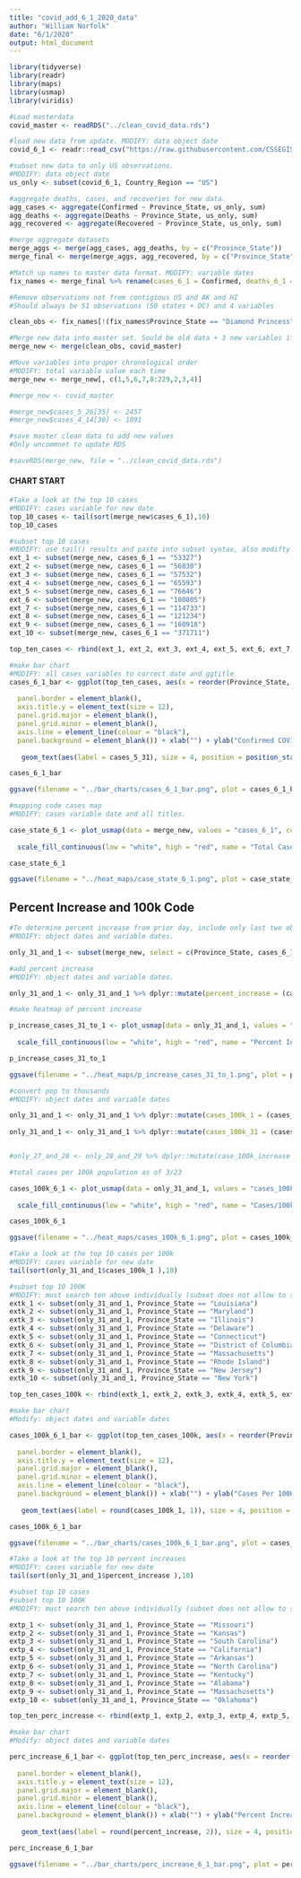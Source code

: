 ```yaml
---
title: "covid_add_6_1_2020_data"
author: "William Norfolk"
date: "6/1/2020"
output: html_document
---
```


```r
library(tidyverse)
library(readr)
library(maps)
library(usmap)
library(viridis)
```

```r
#Load masterdata
covid_master <- readRDS("../clean_covid_data.rds")
```


```r
#load new data from update. MODIFY: data object date
covid_6_1 <- readr::read_csv("https://raw.githubusercontent.com/CSSEGISandData/COVID-19/master/csse_covid_19_data/csse_covid_19_daily_reports/06-01-2020.csv")
```

```r
#subset new data to only US observations. 
#MODIFY: data object date
us_only <- subset(covid_6_1, Country_Region == "US")
```

```r
#aggregate deaths, cases, and recoveries for new data. 
agg_cases <- aggregate(Confirmed ~ Province_State, us_only, sum)
agg_deaths <- aggregate(Deaths ~ Province_State, us_only, sum)
agg_recovered <- aggregate(Recovered ~ Province_State, us_only, sum)
```

```r
#merge aggregate datasets
merge_aggs <- merge(agg_cases, agg_deaths, by = c("Province_State"))
merge_final <- merge(merge_aggs, agg_recovered, by = c("Province_State"))
```

```r
#Match up names to master data format. MODIFY: variable dates
fix_names <- merge_final %>% rename(cases_6_1 = Confirmed, deaths_6_1 = Deaths, recov_6_1 = Recovered)
```

```r
#Remove observations not from contigious US and AK and HI
#Should always be 51 observations (50 states + DC) and 4 variables

clean_obs <- fix_names[!(fix_names$Province_State == "Diamond Princess" | fix_names$Province_State == "Grand Princess" | fix_names$Province_State == "Guam" | fix_names$Province_State == "Puerto Rico" | fix_names$Province_State == "United States Virgin Islands" | fix_names$Province_State == "US" | fix_names$Province_State == "American Samoa" | fix_names$Province_State == "Northern Mariana Islands" | fix_names$Province_State == "Virgin Islands" | fix_names$Province_State == "Wuhan Evacuee" | fix_names$Province_State == "Recovered"),]
```

```r
#Merge new data into master set. Sould be old data + 3 new variables if successful
merge_new <- merge(clean_obs, covid_master)
```

```r
#Move variables into proper chronological order
#MODIFY: total variable value each time
merge_new <- merge_new[, c(1,5,6,7,8:229,2,3,4)]
```

```r
#merge_new <- covid_master
```

```r
#merge_new$cases_5_26[35] <- 2457
#merge_new$cases_4_14[30] <- 1091

```


```r
#save master clean data to add new values
#Only uncommnet to update RDS

#saveRDS(merge_new, file = "../clean_covid_data.rds")
```

#### CHART START

```r
#Take a look at the top 10 cases
#MODIFY: cases variable for new date
top_10_cases <- tail(sort(merge_new$cases_6_1),10)
top_10_cases
```

```r
#subset top 10 cases
#MODIFY: use tail() results and paste into subset syntax, also modifty cases date value
ext_1 <- subset(merge_new, cases_6_1 == "53327")
ext_2 <- subset(merge_new, cases_6_1 == "56830")
ext_3 <- subset(merge_new, cases_6_1 == "57532")
ext_4 <- subset(merge_new, cases_6_1 == "65593")
ext_5 <- subset(merge_new, cases_6_1 == "76646")
ext_6 <- subset(merge_new, cases_6_1 == "100805")
ext_7 <- subset(merge_new, cases_6_1 == "114733")
ext_8 <- subset(merge_new, cases_6_1 == "121234")
ext_9 <- subset(merge_new, cases_6_1 == "160918")
ext_10 <- subset(merge_new, cases_6_1 == "371711")

top_ten_cases <- rbind(ext_1, ext_2, ext_3, ext_4, ext_5, ext_6, ext_7, ext_8, ext_9, ext_10)
```

```r
#make bar chart
#MODIFY: all cases variables to correct date and ggtitle
cases_6_1_bar <- ggplot(top_ten_cases, aes(x = reorder(Province_State, -cases_6_1), cases_6_1)) + geom_bar(aes(fill = reorder(Province_State, -cases_6_1)),stat = "identity") + theme(axis.text.x = element_text(angle = 45, hjust = 1),
                                                                                                   legend.position = "none",                                                                        axis.text=element_text(size=12),
  panel.border = element_blank(), 
  axis.title.y = element_text(size = 12),
  panel.grid.major = element_blank(),
  panel.grid.minor = element_blank(),
  axis.line = element_line(colour = "black"),
  panel.background = element_blank()) + xlab("") + ylab("Confirmed COVID-19 Cases") + ggtitle("Top Ten Confirmed COVID-19 Cases by State 6/1/2020") +
  
   geom_text(aes(label = cases_5_31), size = 4, position = position_stack(vjust = 0.8))

cases_6_1_bar 
```

```r
ggsave(filename = "../bar_charts/cases_6_1_bar.png", plot = cases_6_1_bar)
```

```r
#mapping code cases map
#MODIFY: cases variable date and all titles.

case_state_6_1 <- plot_usmap(data = merge_new, values = "cases_6_1", color = "black") + 
  
  scale_fill_continuous(low = "white", high = "red", name = "Total Cases", label = scales::comma) + theme(legend.position = "right", plot.title = element_text(color = "black", size = 15, face = "bold"), plot.subtitle = element_text(color = "black", size = 10, face = "italic")) + labs(title = "COVID-19 Confirmed Cases by State", subtitle = "Data as of: 6/1/2020")

case_state_6_1
```

```r
ggsave(filename = "../heat_maps/case_state_6_1.png", plot = case_state_6_1)
```

## Percent Increase and 100k Code

```r
#To determine percent increase from prior day, include only last two observations
#MODIFY: object dates and variable dates.

only_31_and_1 <- subset(merge_new, select = c(Province_State, cases_6_1, cases_5_31, fips, total_pop))
```




```r
#add percent increase
#MODIFY: object dates and variable dates.

only_31_and_1 <- only_31_and_1 %>% dplyr::mutate(percent_increase = (cases_6_1 - cases_5_31) / cases_5_31 * 100)
```

```r
#make heatmap of percent increase

p_increase_cases_31_to_1 <- plot_usmap(data = only_31_and_1, values = "percent_increase", color = "black") + 
  
  scale_fill_continuous(low = "white", high = "red", name = "Percent Increase", label = scales::comma) + theme(legend.position = "right", plot.title = element_text(color = "black", size = 15, face = "bold"), plot.subtitle = element_text(color = "black", size = 10, face = "italic")) + labs(title = "Percent Increase of Confirmed COVID-19 Cases by State", subtitle = "From: 5/31/2020-6/1/2020")

p_increase_cases_31_to_1
```

```r
ggsave(filename = "../heat_maps/p_increase_cases_31_to_1.png", plot = p_increase_cases_31_to_1)
```

```r
#convert pop to thousands
#MODIFY: object dates and variable dates

only_31_and_1 <- only_31_and_1 %>% dplyr::mutate(cases_100k_1 = (cases_6_1 / total_pop) *100000)
  
only_31_and_1 <- only_31_and_1 %>% dplyr::mutate(cases_100k_31 = (cases_5_31 / total_pop) * 100000)


#only_27_and_28 <- only_28_and_29 %>% dplyr::mutate(case_100k_increase = (cases_100k_28 - cases_100k_27) / cases_100k_27 *100)

```

```r
#total cases per 100k population as of 3/23

cases_100k_6_1 <- plot_usmap(data = only_31_and_1, values = "cases_100k_1", color = "black") + 
  
  scale_fill_continuous(low = "white", high = "red", name = "Cases/100k Population", label = scales::comma) + theme(legend.position = "right", plot.title = element_text(color = "black", size = 15, face = "bold"), plot.subtitle = element_text(color = "black", size = 10, face = "italic")) + labs(title = "COVID-19 Confirmed Cases Per 100K Individuals by State", subtitle = "Data as of: 6/1/2020")

cases_100k_6_1
```

```r
ggsave(filename = "../heat_maps/cases_100k_6_1.png", plot = cases_100k_6_1)
```

```r
#Take a look at the top 10 cases per 100k
#MODIFY: cases variable for new date
tail(sort(only_31_and_1$cases_100k_1 ),10)
```


```r
#subset top 10 100K
#MODIFY: must search ten above individually (subset does not allow to select by these values for some reason...) and past the states in the code below.Also modify variable and object date names.
extk_1 <- subset(only_31_and_1, Province_State == "Louisiana")
extk_2 <- subset(only_31_and_1, Province_State == "Maryland")
extk_3 <- subset(only_31_and_1, Province_State == "Illinois")
extk_4 <- subset(only_31_and_1, Province_State == "Delaware")
extk_5 <- subset(only_31_and_1, Province_State == "Connecticut")
extk_6 <- subset(only_31_and_1, Province_State == "District of Columbia")
extk_7 <- subset(only_31_and_1, Province_State == "Massachusetts")
extk_8 <- subset(only_31_and_1, Province_State == "Rhode Island")
extk_9 <- subset(only_31_and_1, Province_State == "New Jersey")
extk_10 <- subset(only_31_and_1, Province_State == "New York")

top_ten_cases_100k <- rbind(extk_1, extk_2, extk_3, extk_4, extk_5, extk_6, extk_7, extk_8, extk_9, extk_10)
```

```r
#make bar chart
#Modify: object dates and variable dates

cases_100k_6_1_bar <- ggplot(top_ten_cases_100k, aes(x = reorder(Province_State, -cases_100k_1), cases_100k_1)) + geom_bar(aes(fill = reorder(Province_State, -cases_100k_1)), stat = "identity") + theme(axis.text.x = element_text(angle = 45, hjust = 1),
                                                                                                   legend.position = "none",                                                                        axis.text=element_text(size=12),
  panel.border = element_blank(),   
  axis.title.y = element_text(size = 12),
  panel.grid.major = element_blank(),
  panel.grid.minor = element_blank(),
  axis.line = element_line(colour = "black"),
  panel.background = element_blank()) + xlab("") + ylab("Cases Per 100K Individuals") + ggtitle("Top Ten COVID-19 Confirmed Cases Per 100K Individuals by State 6/1/2020") +
  
   geom_text(aes(label = round(cases_100k_1, 1)), size = 4, position = position_stack(vjust = 0.8))

cases_100k_6_1_bar
```

```r
ggsave(filename = "../bar_charts/cases_100k_6_1_bar.png", plot = cases_100k_6_1_bar)
```

```r
#Take a look at the top 10 percent increases
#MODIFY: cases variable for new date
tail(sort(only_31_and_1$percent_increase ),10)
```

```r
#subset top 10 cases
#subset top 10 100K
#MODIFY: must search ten above individually (subset does not allow to select by these values for some reason...) and past the states in the code below.Also modify variable and object date names.

extp_1 <- subset(only_31_and_1, Province_State == "Missouri")
extp_2 <- subset(only_31_and_1, Province_State == "Kansas")
extp_3 <- subset(only_31_and_1, Province_State == "South Carolina")
extp_4 <- subset(only_31_and_1, Province_State == "California")
extp_5 <- subset(only_31_and_1, Province_State == "Arkansas")
extp_6 <- subset(only_31_and_1, Province_State == "North Carolina")
extp_7 <- subset(only_31_and_1, Province_State == "Kentucky")
extp_8 <- subset(only_31_and_1, Province_State == "Alabama")
extp_9 <- subset(only_31_and_1, Province_State == "Massachusetts")
extp_10 <- subset(only_31_and_1, Province_State == "Oklahoma")

top_ten_perc_increase <- rbind(extp_1, extp_2, extp_3, extp_4, extp_5, extp_6, extp_7, extp_8, extp_9, extp_10)
```

```r
#make bar chart
#Modify: object dates and variable dates

perc_increase_6_1_bar <- ggplot(top_ten_perc_increase, aes(x = reorder(Province_State, -percent_increase), percent_increase)) + geom_bar(aes(fill = reorder(Province_State, -percent_increase)), stat = "identity") + theme(axis.text.x = element_text(angle = 45, hjust = 1),
                                                                                                   legend.position = "none",                                                                        axis.text=element_text(size=12),
  panel.border = element_blank(),   
  axis.title.y = element_text(size = 12),
  panel.grid.major = element_blank(),
  panel.grid.minor = element_blank(),
  axis.line = element_line(colour = "black"),
  panel.background = element_blank()) + xlab("") + ylab("Percent Increase") + ggtitle("COVID-19: Top Ten Percent Increase by State from 5/31/20-6/1/20") +
  
   geom_text(aes(label = round(percent_increase, 2)), size = 4, position = position_stack(vjust = 0.8))

perc_increase_6_1_bar
```

```r
ggsave(filename = "../bar_charts/perc_increase_6_1_bar.png", plot = perc_increase_6_1_bar)
```
